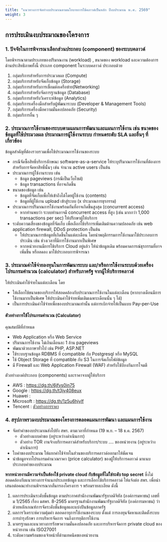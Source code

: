 ```yaml
---
title: "แนวทางการจัดทำงบประมาณตามนโยบายการใช้คลาวด์เป็นหลัก ปีงบประมาณ พ.ศ. 2569"
weight: 3
---
```


## การประเมินงบประมาณของโครงการ

### 1. ปัจจัยในการพิจารณาเลือกส่วนประกอบ (component) ของระบบคลาวด์ 

โดยพิจารณาตามประเภทของปริมาณงาน (workload) , ขนาดของ workload และความต้องการด้านประสิทธิภาพทั้งนี้ ประเภท component ในระบบคลาวด์ ประกอบด้วย 

1. กลุ่มบริการสำหรับการประมวลผล (Compute)
2. กลุ่มบริการสำหรับจัดเก็บข้อมูล (Storage)
3. กลุ่มบริการสำหรับการเชื่อมต่อเครือข่าย(Networking)
4. กลุ่มบริการสำหรับจัดการฐานข้อมูล (Database)
5. กลุ่มบริการสำหรับวิเคราะห์ข้อมูล (Analytics)
6. กลุ่มบริการเครื่องมือสำหรับผู้พัฒนาระบบ (Developer & Management Tools)
7. กลุ่มบริการเครื่องมือความมั่นคงปลอดภัย (Security)
8. กลุ่มบริการอื่น ๆ

### 2. ประมาณการใช้งานของระบบตามแผนการพัฒนาและแผนการใช้งาน เช่น ขนาดของข้อมูลที่ใช้ประมวลผล ประมาณการผู้ใช้งานระบบ กำหนดระดับ SLA  และอื่นๆ ที่เกี่ยวข้อง

ข้อมูลสำคัญที่ต้องรวบรวมเพื่อใช้ประมาณการใช้งานของระบบ
* กรณีจัดซื้อสิทธิ์บริการลักษณะ software-as-a-service ให้ระบุปริมาณการใช้งานที่ต้องการสำหรับการจัดหาสิทธิ์นั้นๆ เช่น จำนวน active users เป็นต้น
* ประมาณการผู้ใช้งานระบบ เช่น
  * ข้อมูล pageviews (กรณีเป็นเว็บไซต์)
  * ข้อมูล transactions ที่อาจเกิดขึ้น
* ขนาดของข้อมูล เช่น 
  * ข้อมูลที่จัดเก็บเพื่อให้เข้าถึงได้โดยผู้ใช้งาน (contents)
  * ข้อมูลที่ผู้ใช้งาน upload เข้าสู่ระบบ (x ประมาณการธุรกรรม)
* ประมาณการปริมาณการใช้งานพร้อมกันที่อาจเกิดขึ้นสูงสุด (concurrent access)
  * หากท่านพบว่า ระบบท่านอาจมี concurrent access ที่สูง (เช่น มากกว่า 1,000 transactions per sec) ให้ปรึกษาผู้ให้บริการ
* ระดับความเสี่ยงของข้อมูลที่จัดเก็บ เพื่อเลือกใช้บริการเพิ่มเติมด้านความปลอดภัย เช่น web application firewall, DDoS protection เป็นต้น
  * ให้ประมาณการข้อมูลที่เกิดขึ้นในแต่ละเดือน โดยนำพฤติกรรมการใช้งานมาใช้ประกอบการประเมิน เช่น ช่วงเวลาที่มีการใช้งานมากเป็นพิเศษ
  * หากหน่วยงานมีการใช้บริการ Cloud อยู่แล้ว ให้นำข้อมูลเดิม พร้อมคาดการณ์ธุรกรรมที่อาจเพิ่มขึ้น หรือลดลง มาใช้ประกอบการพิจารณา

### 3. ประมาณค่าใช้จ่ายลงทุนในการพัฒนาระบบ และ/หรือการใช้งานระบบด้วยเครื่องโปรแกรมคำนวณ (calculator) สำหรับภาครัฐ จากผู้ให้บริการคลาวด์

ให้ประเมินค่าใช้จ่ายในแต่ละเดือน โดย
* ให้เลือกใช้ขนาดของบริการให้สอดคล้องกับประมาณการใช้งานในแต่ละเดือน (หากบางเดือนมีการใช้งานมากเป็นพิเศษ ให้ประเมินค่าใช้จ่ายเพิ่มเติมเฉพาะเดือนนั้น ๆ ได้)
* เป็นการประเมินค่าใช้จ่ายเพื่อของบประมาณเท่านั้น แต่การเบิกจ่ายให้เป็นแบบ Pay-per-Use

#### ตัวอย่างการใช้โปรแกรมคำนวณ (Calculator)

คุณสมบัติที่กำหนด
* Web Application หรือ Web Service
* ปริมาณการใช้งาน ไม่เกินเดือนละ 1 ล้าน pageviews
* พัฒนาด้วยภาษาทั่วไป เช่น PHP, ASP.NET
* ใช้ระบบฐานข้อมูล RDBMS ที่ compatible กับ Postgresql หรือ MySQL
* ใช้ Object Storage ที่ compatible กับ S3 ในการจัดเก็บไฟล์ข้อมูล
* มี Firewall และ Web Application Firewall (WAF) สำหรับใช้ป้องกันการโจมตี

ตัวอย่างองค์ประกอบ (components) และราคาจากผู้ให้บริการ
* AWS : https://dg.th/6jfvs0in75 
* Google : https://dg.th/t3jy408eux
* Huawei : 
* Microsoft : https://dg.th/1z5u6hjylf 
* Tencent : [ตัวอย่างการราคา](/Uploads/cloud_tencent_prices.xlsx)

### 4. สรุปภาพรวมงบประมาณของโครงการตลอดแผนการพัฒนา และแผนการใช้งาน

* จัดทำคำของบประมาณส่งไปยัง สพร. ตามเวลาที่กำหนด (19 พ.ย. – 18 ธ.ค. 2567)
  * ตัวอย่างแบบคำขอ (อยู่ระหว่างดำเนินการ)
  * ตัวอย่าง TOR งานจ้างบริการคลาวด์สำหรับบริการ/ระบบ .... ของหน่วยงาน (อยู่ระหว่างดำเนินการ)
* ใบคำของบประมาณ ให้แยกค่าใช้จ่ายในส่วนของบริการคลาวด์ออกมาให้ชัดเจน
* นำข้อมูลจากโปรแกรมคำนวณราคา (price calculator) ของผู้ให้บริการคลาวด์ มาแนบประกอบคำของบประมาณ

**หากหน่วยงานมีความจำเป็นต้องใช้ private cloud กับข้อมูลที่ไม่ใช่ระดับ top secret** ซึ่งไม่สอดคล้องกับแนวทางการจำแนกประเภทข้อมูล และการเลือกใช้บริการคลาวด์ ให้แจ้งต่อ สพร. เพื่อนำเสนอต่อคณะทำงานพิจารณากลั่นกรองโครงการ ฯ พร้อมรายละเอียด ดังนี้

1. ผลการประเมินระดับชั้นข้อมูล ตามประกาศสำนักงานพัฒนารัฐบาลดิจิทัล (องค์การมหาชน) เลขที่ ม 1/2565 เรื่อง มสพร. 8-2565 มาตรฐานสำนักงานพัฒนารัฐบาลดิจิทัล (องค์การมหาชน) ว่าด้วยหลักเกณฑ์การจัดระดับชั้นข้อมูลและแบ่งปันข้อมูลภาครัฐ
2. ผลการวิเคราะห์ความคุ้มค่า ตลอดอายุการใช้งานของระบบ ตั้งแต่ การลงทุนจัดหาและติดตั้งระบบ การบำรุงรักษา การบริหารจัดการ จนถึงการยุติการใช้งาน
3. มาตรฐานและแนวทางการรักษาความมั่นคงปลอดภัย และการบริหารจัดการ private cloud ของหน่วยงาน เช่น ISO27001
4. ระดับความพร้อมของเจ้าหน้าที่ด้านเทคนิคของหน่วยงาน
